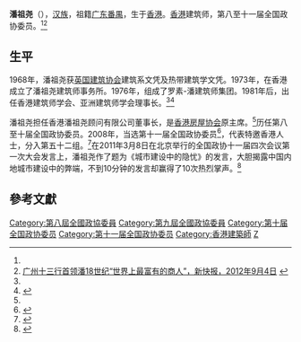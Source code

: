 '''潘祖尧'''（{{bd|1942年||}}），[[汉族|汉族]]，祖籍[[广东|广东]][[番禺縣|番禺]]，生于[[香港|香港]]。[[香港|香港]]建筑师，第八至十一届全国政协委员。<ref name=zxmd/><ref name=xkb>[http://www.ycwb.com/ePaper/xkb/html/2012-09/04/content_1481412.htm 广州十三行首领潘18世纪“世界上最富有的商人”，新快报，2012年9月4日] {{webarchive|url=https://web.archive.org/web/20120911152141/http://www.ycwb.com/ePaper/xkb/html/2012-09/04/content_1481412.htm |date=2012年9月11日 }}</ref>

==生平==
1968年，潘祖尧获[[英国建筑协会|英国建筑协会]]建筑系文凭及热带建筑学文凭。1973年，在香港成立了潘祖尧建筑师事务所。1976年，组成了罗素-潘建筑师集团。1981年后，出任香港建筑师学会、亚洲建筑师学会理事长。<ref name=xkb/><ref>{{Cite web |url=http://china.zjol.com.cn/05china/system/2011/03/10/017351905.shtml |title=潘祖尧委员痛批城市建设病 7分钟发言赢得10次掌声，浙江在线，2011年03月10日 |access-date=2013年5月10日 |archive-date=2019年6月8日 |archive-url=https://web.archive.org/web/20190608095251/http://china.zjol.com.cn/05china/system/2011/03/10/017351905.shtml |dead-url=no }}</ref>

潘祖尧担任香港潘祖尧顾问有限公司董事长，是[[香港房屋协会|香港房屋协会]]原主席。<ref name=zxmd/>历任第八至十届全国政协委员。2008年，当选第十一届全国政协委员<ref name=zxmd>{{cite news|title=第十一届全国政协委员名单|url=http://www.indaa.com.cn/zt/2009qglh/zxzs/200903/t20090303_127573.html|accessdate=2013-04-09|newspaper=新华社北京1月25日电 中国人民政治协商会议第十一届全国委员会委员名单(共2237人，2008年1月25日政协第十届全国委员会常务委员会第二十次会议通过)|date=2008年1月25日|deadurl=yes|archiveurl=https://web.archive.org/web/20130928014403/http://www.indaa.com.cn/zt/2009qglh/zxzs/200903/t20090303_127573.html|archivedate=2013年9月28日}}</ref>，代表特邀香港人士，分入第五十二组。<ref>{{cite news|title=全国政协信息-潘祖尧|url=http://www.cppcc.gov.cn/CMS/wylibary/showJcwyxtInfoWylibary.action?tabJcwyxt.guid=11W0019860&wytype=wjwy|accessdate=2013-04-11|newspaper=全国政协委员会|archive-date=2019-06-10|archive-url=https://web.archive.org/web/20190610070902/http://www.cppcc.gov.cn/CMS/wylibary/showJcwyxtInfoWylibary.action?tabJcwyxt.guid=11W0019860&wytype=wjwy|dead-url=no}}</ref>在2011年3月8日在北京举行的全国政协十一届四次会议第一次大会发言上，潘祖尧作了题为《城市建设中的隐忧》的发言，大胆揭露中国内地城市建设中的弊端，不到10分钟的发言却赢得了10次热烈掌声。<ref>{{Cite web |url=http://www.chinanews.com/gn/2011/03-09/2892667.shtml |title=潘祖尧数城市建设9大弊端 发言9分钟引10次掌声，中国新闻网，2011年03月09日 |access-date=2013年5月10日 |archive-date=2020年2月7日 |archive-url=https://web.archive.org/web/20200207035206/http://www.chinanews.com/gn/2011/03-09/2892667.shtml |dead-url=no }}</ref>

==參考文獻==
{{reflist}}

{{DEFAULTSORT:Pan潘}}
[[Category:第八屆全國政協委員|Category:第八屆全國政協委員]]
[[Category:第九屆全國政協委員|Category:第九屆全國政協委員]]
[[Category:第十届全国政协委员|Category:第十届全国政协委员]]
[[Category:第十一届全国政协委员|Category:第十一届全国政协委员]]
[[Category:香港建築師|Category:香港建築師]]
[[Category:潘姓|Z]]